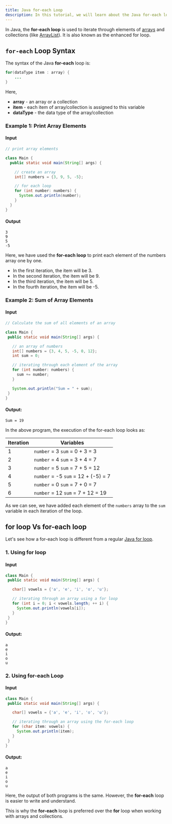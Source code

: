 ```yaml
---
title: Java for-each Loop
description: In this tutorial, we will learn about the Java for-each loop and its difference with for loop with the help of examples.
---
```


In Java, the **for-each loop** is used to iterate through elements of [arrays](/docs/arrays) and collections (like [ArrayList](/docs/arraylist)). It is also known as the enhanced for loop.

## `for-each` Loop Syntax

The syntax of the Java **for-each** loop is:

```java
for(dataType item : array) {
    ...
}
```

Here,

- **array** - an array or a collection
- **item** - each item of array/collection is assigned to this variable
- **dataType** - the data type of the array/collection

### Example 1: Print Array Elements

#### Input

```java
// print array elements

class Main {
  public static void main(String[] args) {

    // create an array
    int[] numbers = {3, 9, 5, -5};

    // for each loop
    for (int number: numbers) {
      System.out.println(number);
    }
  }
}
```

#### Output

```plaintext
3
9
5
-5
```

Here, we have used the **for-each loop** to print each element of the numbers array one by one.

- In the first iteration, the item will be 3.
- In the second iteration, the item will be 9.
- In the third iteration, the item will be 5.
- In the fourth iteration, the item will be -5.

### Example 2: Sum of Array Elements

#### Input

```java
// Calculate the sum of all elements of an array

class Main {
 public static void main(String[] args) {

   // an array of numbers
   int[] numbers = {3, 4, 5, -5, 0, 12};
   int sum = 0;

   // iterating through each element of the array
   for (int number: numbers) {
     sum += number;
   }

   System.out.println("Sum = " + sum);
 }
}
```

#### Output:

```plaintext
Sum = 19
```

In the above program, the execution of the for-each loop looks as:

| Iteration | Variables                           |
| --------- | ----------------------------------- |
| 1         | `number` = 3 `sum` = 0 + 3 = 3      |
| 2         | `number` = 4 `sum` = 3 + 4 = 7      |
| 3         | `number` = 5 `sum` = 7 + 5 = 12     |
| 4         | `number` = -5 `sum` = 12 + (-5) = 7 |
| 5         | `number` = 0 `sum` = 7 + 0 = 7      |
| 6         | `number` = 12 `sum` = 7 + 12 = 19   |

As we can see, we have added each element of the `numbers` array to the `sum` variable in each iteration of the loop.

## for loop Vs for-each loop

Let's see how a for-each loop is different from a regular [Java for loop](/docs/for-loop).

### 1. Using for loop

#### Input

```java
class Main {
 public static void main(String[] args) {

   char[] vowels = {'a', 'e', 'i', 'o', 'u'};

   // iterating through an array using a for loop
   for (int i = 0; i < vowels.length; ++ i) {
     System.out.println(vowels[i]);
   }
 }
}
```

#### Output:

```plaintext
a
e
i
o
u
```

### 2. Using for-each Loop

#### Input

```java
class Main {
 public static void main(String[] args) {

   char[] vowels = {'a', 'e', 'i', 'o', 'u'};

   // iterating through an array using the for-each loop
   for (char item: vowels) {
     System.out.println(item);
   }
 }
}
```

#### Output:

```plaintext
a
e
i
o
u
```

Here, the output of both programs is the same. However, the **for-each** loop is easier to write and understand.

This is why the **for-each** loop is preferred over the **for** loop when working with arrays and collections.
